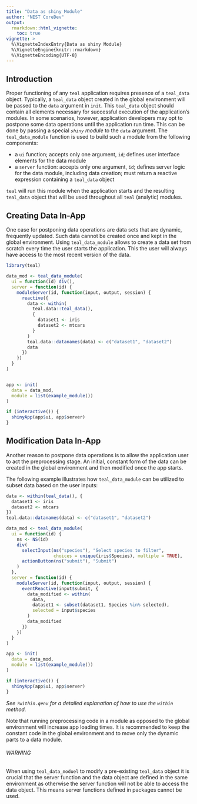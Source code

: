 ```yaml
---
title: "Data as shiny Module"
author: "NEST CoreDev"
output: 
  rmarkdown::html_vignette:
    toc: true
vignette: >
  %\VignetteIndexEntry{Data as shiny Module}
  %\VignetteEngine{knitr::rmarkdown}
  %\VignetteEncoding{UTF-8}
---
```


## Introduction

Proper functioning of any `teal` application requires presence of a `teal_data` object.
Typically, a `teal_data` object created in the global environment will be passed to the `data` argument in `init`.
This `teal_data` object should contain all elements necessary for successful execution of the application's modules. 
In some scenarios, however, application developers may opt to postpone some data operations until the application run time.
This can be done by passing a special _`shiny` module_ to the `data` argument.
The `teal_data_module` function is used to build such a module from the following components:

- a `ui` function; accepts only one argument, `id`; defines user interface elements for the data module
- a `server` function: accepts only one argument, `id`; defines server logic for the data module, including data creation; must return a reactive expression containing a `teal_data` object

`teal` will run this module when the application starts and the resulting `teal_data` object that will be used throughout all `teal` (analytic) modules. 

## Creating Data In-App

One case for postponing data operations are data sets that are dynamic, frequently updated.
Such data cannot be created once and kept in the global environment.
Using `teal_data_module` allows to create a data set from scratch every time the user starts the application.
This the user will always have access to the most recent version of the data.

```r
library(teal)
```


```r
data_mod <- teal_data_module(
  ui = function(id) div(),
  server = function(id) {
    moduleServer(id, function(input, output, session) {
      reactive({
        data <- within(
          teal.data::teal_data(),
          {
            dataset1 <- iris
            dataset2 <- mtcars
          }
        )
        teal.data::datanames(data) <- c("dataset1", "dataset2")
        data
      })
    })
  }
)


app <- init(
  data = data_mod,
  module = list(example_module())
)

if (interactive()) {
  shinyApp(app$ui, app$server)
}
```


## Modification Data In-App

Another reason to postpone data operations is to allow the application user to act the preprocessing stage.
An initial, constant form of the data can be created in the global environment and then modified once the app starts.

The following example illustrates how `teal_data_module` can be utilized to subset data based on the user inputs:

```r
data <- within(teal_data(), {
  dataset1 <- iris
  dataset2 <- mtcars
})
teal.data::datanames(data) <- c("dataset1", "dataset2")

data_mod <- teal_data_module(
  ui = function(id) {
    ns <- NS(id)
    div(
      selectInput(ns("species"), "Select species to filter", 
                  choices = unique(iris$Species), multiple = TRUE),
      actionButton(ns("submit"), "Submit")
    )
  },
  server = function(id) {
    moduleServer(id, function(input, output, session) {
      eventReactive(input$submit, {
        data_modified <- within(
          data,
          dataset1 <- subset(dataset1, Species %in% selected),
          selected = input$species
        )
        data_modified
      })
    })
  }
)

app <- init(
  data = data_mod,
  module = list(example_module())
)

if (interactive()) {
  shinyApp(app$ui, app$server)
}
```

_See `?within.qenv` for a detailed explanation of how to use the `within` method._

Note that running preprocessing code in a module as opposed to the global environment will increase app loading times.
It is recommended to keep the constant code in the global environment and to move only the dynamic parts to a data module.

###### WARNING

When using `teal_data_moduel` to modify a pre-existing `teal_data` object it is crucial that the server function and the data object are defined in the same environment as otherwise the server function will not be able to access the data object.
This means server functions defined in packages cannot be used.
